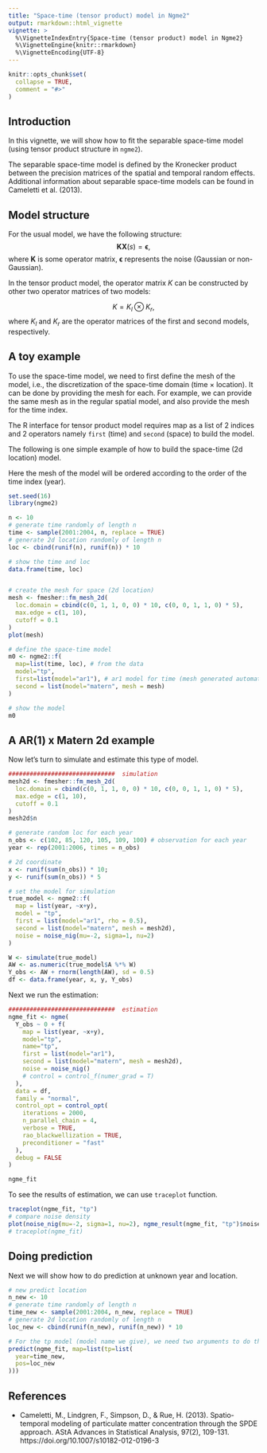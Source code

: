 ```yaml
---
title: "Space-time (tensor product) model in Ngme2"
output: rmarkdown::html_vignette
vignette: >
  %\VignetteIndexEntry{Space-time (tensor product) model in Ngme2}
  %\VignetteEngine{knitr::rmarkdown}
  %\VignetteEncoding{UTF-8}
---
```


```r
knitr::opts_chunk$set(
  collapse = TRUE,
  comment = "#>"
)
```

## Introduction

In this vignette, we will show how to fit the separable space-time model (using tensor product structure in `ngme2`).

The separable space-time model is defined by the Kronecker product between the precision matrices of the spatial and temporal random effects. Additional information about separable space-time models can be found in Cameletti et al. (2013).

## Model structure

For the usual model, we have the following structure:
$$ \mathbf{K} \mathbf{X}(s) = \boldsymbol{\epsilon},$$ where $\mathbf{K}$ is some operator matrix, $\boldsymbol{\epsilon}$ represents the noise (Gaussian or non-Gaussian).

In the tensor product model, the operator matrix $K$ can be constructed by other two operator matrices of two models:

$$K = K_l \otimes K_r,$$
where $K_l$ and $K_r$ are the operator matrices of the first and second models, respectively.


## A toy example

To use the space-time model, we need to first define the mesh of the model, i.e., the discretization of the space-time domain (time $\times$ location). It can be done by providing the mesh for each. For example, we can provide the same mesh as in the regular spatial model, and also provide the mesh for the time index.

The R interface for tensor product model requires map as a list of 2 indices and 2 operators namely `first` (time) and `second` (space) to build the model.

The following is one simple example of how to build the space-time (2d location) model.

Here the mesh of the model will be ordered according to the order of the time index (year).

```r
set.seed(16)
library(ngme2)

n <- 10
# generate time randomly of length n
time <- sample(2001:2004, n, replace = TRUE)
# generate 2d location randomly of length n
loc <- cbind(runif(n), runif(n)) * 10

# show the time and loc
data.frame(time, loc)


# create the mesh for space (2d location)
mesh <- fmesher::fm_mesh_2d(
  loc.domain = cbind(c(0, 1, 1, 0, 0) * 10, c(0, 0, 1, 1, 0) * 5),
  max.edge = c(1, 10),
  cutoff = 0.1
)
plot(mesh)

# define the space-time model
m0 <- ngme2::f(
  map=list(time, loc), # from the data
  model="tp",
  first=list(model="ar1"), # ar1 model for time (mesh generated automatically)
  second = list(model="matern", mesh = mesh)
)

# show the model
m0
```


## A AR(1) x Matern 2d example

Now let's turn to simulate and estimate this type of model.

```r
##############################  simulation
mesh2d <- fmesher::fm_mesh_2d(
  loc.domain = cbind(c(0, 1, 1, 0, 0) * 10, c(0, 0, 1, 1, 0) * 5),
  max.edge = c(1, 10),
  cutoff = 0.1
)
mesh2d$n

# generate random loc for each year
n_obs <- c(102, 85, 120, 105, 109, 100) # observation for each year
year <- rep(2001:2006, times = n_obs)

# 2d coordinate
x <- runif(sum(n_obs)) * 10;
y <- runif(sum(n_obs)) * 5

# set the model for simulation
true_model <- ngme2::f(
  map = list(year, ~x+y),
  model = "tp",
  first = list(model="ar1", rho = 0.5),
  second = list(model="matern", mesh = mesh2d),
  noise = noise_nig(mu=-2, sigma=1, nu=2)
)

W <- simulate(true_model)
AW <- as.numeric(true_model$A %*% W)
Y_obs <- AW + rnorm(length(AW), sd = 0.5)
df <- data.frame(year, x, y, Y_obs)
```

Next we run the estimation:

```r
##############################  estimation
ngme_fit <- ngme(
  Y_obs ~ 0 + f(
    map = list(year, ~x+y),
    model="tp",
    name="tp",
    first = list(model="ar1"),
    second = list(model="matern", mesh = mesh2d),
    noise = noise_nig()
    # control = control_f(numer_grad = T)
  ),
  data = df,
  family = "normal",
  control_opt = control_opt(
    iterations = 2000,
    n_parallel_chain = 4,
    verbose = TRUE,
    rao_blackwellization = TRUE,
    preconditioner = "fast"
  ),
  debug = FALSE
)

ngme_fit
```

To see the results of estimation, we can use `traceplot` function.

```r
traceplot(ngme_fit, "tp")
# compare noise density
plot(noise_nig(mu=-2, sigma=1, nu=2), ngme_result(ngme_fit, "tp")$noise)
# traceplot(ngme_fit)
```


## Doing prediction

Next we will show how to do prediction at unknown year and location.

```r
# new predict location
n_new <- 10
# generate time randomly of length n
time_new <- sample(2001:2004, n_new, replace = TRUE)
# generate 2d location randomly of length n
loc_new <- cbind(runif(n_new), runif(n_new)) * 10

# For the tp model (model name we give), we need two arguments to do the prediction.
predict(ngme_fit, map=list(tp=list(
  year=time_new,
  pos=loc_new
)))
```


## References

* Cameletti, M., Lindgren, F., Simpson, D., & Rue, H. (2013). Spatio-temporal modeling of particulate matter concentration through the SPDE approach. AStA Advances in Statistical Analysis, 97(2), 109-131. https://doi.org/10.1007/s10182-012-0196-3